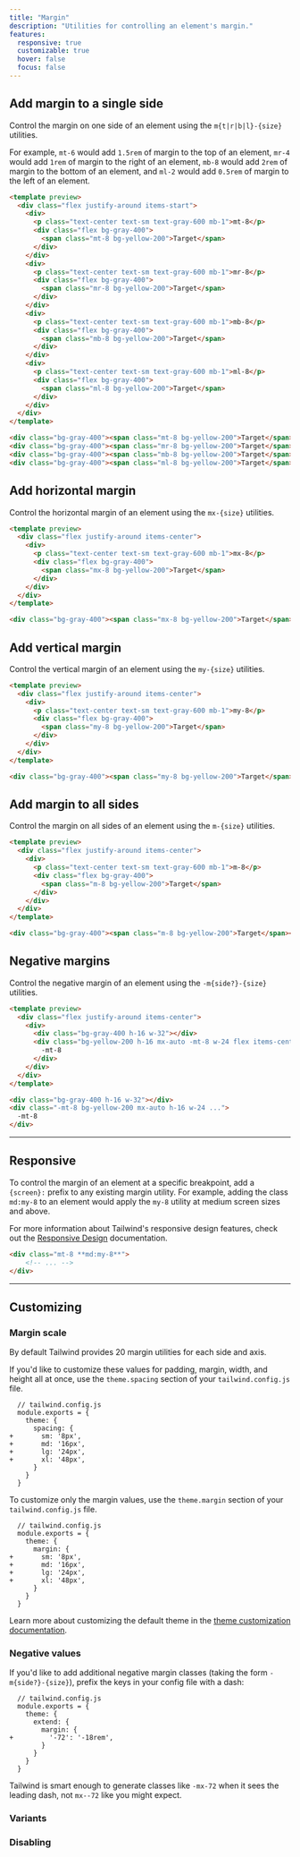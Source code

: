 ```yaml
---
title: "Margin"
description: "Utilities for controlling an element's margin."
features:
  responsive: true
  customizable: true
  hover: false
  focus: false
---
```




## Add margin to a single side

Control the margin on one side of an element using the `m{t|r|b|l}-{size}` utilities.

For example, `mt-6` would add `1.5rem` of margin to the top of an element, `mr-4` would add `1rem` of margin to the right of an element, `mb-8` would add `2rem` of margin to the bottom of an element, and `ml-2` would add `0.5rem` of margin to the left of an element.

```html
<template preview>
  <div class="flex justify-around items-start">
    <div>
      <p class="text-center text-sm text-gray-600 mb-1">mt-8</p>
      <div class="flex bg-gray-400">
        <span class="mt-8 bg-yellow-200">Target</span>
      </div>
    </div>
    <div>
      <p class="text-center text-sm text-gray-600 mb-1">mr-8</p>
      <div class="flex bg-gray-400">
        <span class="mr-8 bg-yellow-200">Target</span>
      </div>
    </div>
    <div>
      <p class="text-center text-sm text-gray-600 mb-1">mb-8</p>
      <div class="flex bg-gray-400">
        <span class="mb-8 bg-yellow-200">Target</span>
      </div>
    </div>
    <div>
      <p class="text-center text-sm text-gray-600 mb-1">ml-8</p>
      <div class="flex bg-gray-400">
        <span class="ml-8 bg-yellow-200">Target</span>
      </div>
    </div>
  </div>
</template>

<div class="bg-gray-400"><span class="mt-8 bg-yellow-200">Target</span></div>
<div class="bg-gray-400"><span class="mr-8 bg-yellow-200">Target</span></div>
<div class="bg-gray-400"><span class="mb-8 bg-yellow-200">Target</span></div>
<div class="bg-gray-400"><span class="ml-8 bg-yellow-200">Target</span></div>
```

## Add horizontal margin

Control the horizontal margin of an element using the `mx-{size}` utilities.

```html
<template preview>
  <div class="flex justify-around items-center">
    <div>
      <p class="text-center text-sm text-gray-600 mb-1">mx-8</p>
      <div class="flex bg-gray-400">
        <span class="mx-8 bg-yellow-200">Target</span>
      </div>
    </div>
  </div>
</template>

<div class="bg-gray-400"><span class="mx-8 bg-yellow-200">Target</span></div>
```

## Add vertical margin

Control the vertical margin of an element using the `my-{size}` utilities.

```html
<template preview>
  <div class="flex justify-around items-center">
    <div>
      <p class="text-center text-sm text-gray-600 mb-1">my-8</p>
      <div class="flex bg-gray-400">
        <span class="my-8 bg-yellow-200">Target</span>
      </div>
    </div>
  </div>
</template>

<div class="bg-gray-400"><span class="my-8 bg-yellow-200">Target</span></div>
```

## Add margin to all sides

Control the margin on all sides of an element using the `m-{size}` utilities.

```html
<template preview>
  <div class="flex justify-around items-center">
    <div>
      <p class="text-center text-sm text-gray-600 mb-1">m-8</p>
      <div class="flex bg-gray-400">
        <span class="m-8 bg-yellow-200">Target</span>
      </div>
    </div>
  </div>
</template>

<div class="bg-gray-400"><span class="m-8 bg-yellow-200">Target</span></div>
```

## Negative margins

Control the negative margin of an element using the `-m{side?}-{size}` utilities.

```html
<template preview>
  <div class="flex justify-around items-center">
    <div>
      <div class="bg-gray-400 h-16 w-32"></div>
      <div class="bg-yellow-200 h-16 mx-auto -mt-8 w-24 flex items-center justify-center">
        -mt-8
      </div>
    </div>
  </div>
</template>

<div class="bg-gray-400 h-16 w-32"></div>
<div class="-mt-8 bg-yellow-200 mx-auto h-16 w-24 ...">
  -mt-8
</div>
```

---

## Responsive

To control the margin of an element at a specific breakpoint, add a `{screen}:` prefix to any existing margin utility. For example, adding the class `md:my-8` to an element would apply the `my-8` utility at medium screen sizes and above.

For more information about Tailwind's responsive design features, check out the [Responsive Design](/docs/responsive-design) documentation.

```html
<div class="mt-8 **md:my-8**">
    <!-- ... -->
</div>
```

---

## Customizing

### Margin scale

By default Tailwind provides 20 margin utilities for each side and axis.

If you'd like to customize these values for padding, margin, width, and height all at once, use the `theme.spacing` section of your `tailwind.config.js` file.

```diff-js
  // tailwind.config.js
  module.exports = {
    theme: {
      spacing: {
+       sm: '8px',
+       md: '16px',
+       lg: '24px',
+       xl: '48px',
      }
    }
  }
```

To customize only the margin values, use the `theme.margin` section of your `tailwind.config.js` file.

```diff-js
  // tailwind.config.js
  module.exports = {
    theme: {
      margin: {
+       sm: '8px',
+       md: '16px',
+       lg: '24px',
+       xl: '48px',
      }
    }
  }
```

Learn more about customizing the default theme in the [theme customization documentation](/docs/theme#customizing-the-default-theme).

### Negative values

If you'd like to add additional negative margin classes (taking the form `-m{side?}-{size}`), prefix the keys in your config file with a dash:

```diff-js
  // tailwind.config.js
  module.exports = {
    theme: {
      extend: {
        margin: {
+         '-72': '-18rem',
        }
      }
    }
  }
```

Tailwind is smart enough to generate classes like `-mx-72` when it sees the leading dash, not `mx--72` like you might expect.

### Variants

<Variants plugin="margin" />

### Disabling

<Disabling plugin="margin" />
